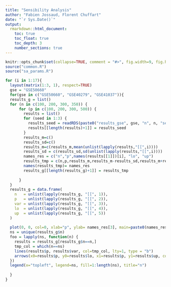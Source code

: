 ```yaml
---
title: "Sensibility Analysis"
author: "Fabien Jossaud, Florent Chuffart"
date: "`r Sys.Date()`"
output: 
  rmarkdown::html_document:
    toc: true
    toc_float: true
    toc_depth: 3
    number_sections: true
---
```



```r
knitr::opts_chunk$set(collapse=TRUE, comment = "#>", fig.width=9, fig.height=6, eval=TRUE, echo=FALSE, results="hide")
source("common.R")
source("sa_params.R")
```

```r
for (i in 1:17){
  layout(matrix(1:3, 1), respect=TRUE)
  gse = "GSE50660"
  for(gse in c("GSE50660", "GSE40279", "GSE41037")){ 
  results_g = list()  
  for (n in c(100, 200, 300, 350)) {
      for (p in c(100, 200, 300, 500)) {
        results = list()
        for (seed in 1:3) {
          results_seed = readRDS(paste0("results_gse", gse, "n", n, "seed", seed, "p", p,".rds"))
          results[[length(results)+1]] = results_seed
        }
        results_m=c()
        results_sd=c()
        results_m=c(results_m,mean(unlist(lapply(results,"[[",i))))
        results_sd = c(results_sd,sd(unlist(lapply(results,"[[",i))))
        names_res = c("n","p",names(results[[1]])[i], "lo", "up")
        results_tmp = c(n,p,results_m,results_m-results_sd,results_m+results_sd)
        names(results_tmp)= names_res
        results_g[[length(results_g)+1]] = results_tmp
          
      }
  }
  results_g = data.frame(
    n   = unlist(lapply(results_g, "[[", 1)), 
    p   = unlist(lapply(results_g, "[[", 2)), 
    var = unlist(lapply(results_g, "[[", 3)), 
    lo  = unlist(lapply(results_g, "[[", 4)),
    up  = unlist(lapply(results_g, "[[", 5))
  )
  
  plot(0, 0, col=0, xlab="p", ylab= names_res[3], main=paste0(names_res[3]," en fonction de n et p pour ",gse), xlim=range(results_g$p), ylim=c(0, max(results_g$up)))
  ns = unique(results_g$n)
  foo = lapply(ns, function(n) { 
    results = results_g[results_g$n==n,]
    tmp_col = which(n==ns)
    lines(results$p, results$var, col=tmp_col, lty=1, type = "b")
    arrows(x0=results$p, y0=results$lo, x1=results$p, y1=results$up, code=3, angle=90, length = 0.03, col=tmp_col, lwd=2)
  })
  legend(x="topleft", legend=ns, fill=1:length(ns), title="n")
  
  }
}
```